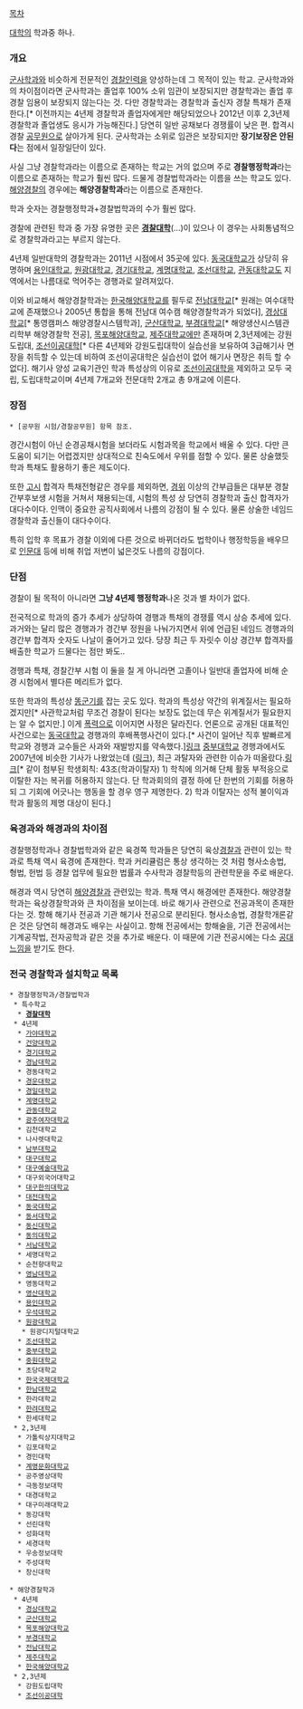 [[목차]]

[[대학]]의 학과중 하나.

=== 개요 ===
[[군사학과]]와 비슷하게 전문적인 [[경찰]]인력을 양성하는데 그 목적이 있는 학교. 군사학과와의 차이점이라면 군사학과는 졸업후 100% 소위 임관이 보장되지만 경찰학과는 졸업 후 경찰 임용이 보장되지 않는다는 것. 다만 경찰학과는 경찰학과 출신자 경찰 특채가 존재한다.[* 이전까지는 4년제 경찰학과 졸업자에게만 해당되었으나 2012년 이후 2,3년제 경찰학과 졸업생도 응시가 가능해진다.] 당연히 일반 공채보다 경쟁률이 낮은 편. 합격시 경찰 [[공무원]]으로 살아가게 된다. 군사학과는 소위로 임관은 보장되지만 '''장기보장은 안된다'''는 점에서 일장일단이 있다.

사실 그냥 경찰학과라는 이름으로 존재하는 학교는 거의 없으며 주로 '''경찰행정학과'''라는 이름으로 존재하는 학교가 훨씬 많다. 드물게 경찰법학과라는 이름을 쓰는 학교도 있다. [[해양경찰]]의 경우에는 '''해양경찰학과'''라는 이름으로 존재한다.

학과 숫자는 경찰행정학과+경찰법학과의 수가 훨씬 많다. 

경찰에 관련된 학과 중 가장 유명한 곳은 '''[[경찰대학]]'''(…)이 있으나 이 경우는 사회통념적으로 경찰학과라고는 부르지 않는다. 

4년제 일반대학의 경찰학과는 2011년 시점에서 35곳에 있다. [[동국대학교]]가 상당히 유명하며 [[용인대학교]], [[원광대학교]], [[경기대학교]], [[계명대학교]], [[조선대학교]], [[관동대학교]]도 지역에서는 나름대로 먹어주는 경행과로 알려져있다.

이와 비교해서 해양경찰학과는 [[한국해양대학교]]를 필두로 [[전남대학교]][* 원래는 여수대학교에 존재했으나 2005년 통합을 통해 전남대 여수캠 해양경찰학과가 되었다], [[경상대학교]][* 통영캠퍼스 해양경찰시스템학과], [[군산대학교]], [[부경대학교]][* 해양생산시스템관리학부 해양경찰학 전공], [[목포해양대학교]], [[제주대학교]]에만 존재하며 2,3년제에는 강원도립대, [[조선이공대학]][* 다른 4년제와 강원도립대학이 실습선을 보유하여 3급해기사 면장을 취득할 수 있는데 비하여 조선이공대학은 실습선이 없어 해기사 면장은 취득 할 수 없다]. 해기사 양성 교육기관인 학과 특성상의 이유로 [[조선이공대학]]을 제외하고 모두 국립, 도립대학교이며 4년제 7개교와 전문대학 2개교 총 9개교에 이른다.

=== 장점 ===
 * [공무원 시험/경찰공무원] 항목 참조.

경간시험이 아닌 순경공채시험을 보더라도 시험과목을 학교에서 배울 수 있다. 다만 큰 도움이 되기는 어렵겠지만 상대적으로 친숙도에서 우위를 점할 수 있다. 물론 상술했듯 학과 특채도 활용하기 좋은 제도이다.

또한 [[고시]] 합격자 특채전형같은 경우를 제외하면, [[경위]] 이상의 간부급들은 대부분 경찰간부후보생 시험을 거쳐서 채용되는데, 시험의 특성 상 당연히 경찰학과 출신 합격자가 대다수이다. 인맥이 중요한 공직사회에서 나름의 강점이 될 수 있다. 물론 상술한 네임드 경찰학과 출신들이 대다수이다.  

특히 입학 후 목표가 경찰 이외에 다른 것으로 바뀌더라도 법학이나 행정학등을 배우므로 [[인문대]] 등에 비해 취업 저변이 넓은것도 나름의 강점이다.

=== 단점 ===
경찰이 될 목적이 아니라면 '''그냥 4년제 행정학과'''나온 것과 별 차이가 없다.

전국적으로 학과의 증가 추세가 상당하여 경행과 특채의 경쟁률 역시 상승 추세에 있다. 과거와는 달리 많은 경행과가 경간부 정원을 나눠가지면서 위에 언급된 네임드 경행과의 경간부 합격자 숫자도 나날이 줄어가고 있다. 당장 최근 두 자릿수 이상 경간부 합격자를 배출한 학교가 드물다는 점만 봐도..

경행과 특채, 경찰간부 시험 이 둘을 칠 게 아니라면 고졸이나 일반대 졸업자에 비해 순경 시험에서 별다른 메리트가 없다.

또한 학과의 특성상 [[똥군기]]를 잡는 곳도 있다. 학과의 특성상 약간의 위계질서는 필요하겠지만[* 사관학교처럼 무조건 경찰이 된다는 보장도 없는데 무슨 위계질서가 필요한지는 알 수 없지만.] 이게 [[폭력]]으로 이어지면 사정은 달라진다. 언론으로 공개된 대표적인 사건으로는 [[동국대학교]] 경행과의 후배폭행사건이 있다.[* 사건이 일어난 직후 발빠르게 학교와 경행과 교수들은 사과와 재발방지를 약속했다.][http://www.artsnews.co.kr/news/120925 링크]  [[중부대학교]] 경행과에서도 2007년에 비슷한 기사가 나왔었는데 ([http://worldcup2010.hani.co.kr/arti/SERIES/23/195689.html 링크]), 최근 과탈자와 관련한 이슈가 떠올랐다.[https://twitter.com/KeyclannadsouL/status/503816457445060608/photo/1 링크][* 같이 첨부된 학생회칙: 43조(학과이탈자) 1) 학칙에 의거해 단체 활동 부적응으로 이탈한 자는 복귀를 허용하지 않는다. 단 학과회의의 결정 하에 단 한번의 기회를 허용하되 그 기회에 어긋나는 행동을 할 경우 영구 제명한다. 2) 학과 이탈자는 성적 불이익과 학과 활동의 제명 대상이 된다.]

=== 육경과와 해경과의 차이점 ===
경찰행정학과나 경찰법학과와 같은 육경쪽 학과들은 당연히 육상[[경찰]]과 관련이 있는 학과로 특채 역시 육경에 존재한다. 학과 커리큘럼은 통상 생각하는 것 처럼 형사소송법, 형법, 헌법 등 경찰 업무에 필요한 법률과 수사학과 경찰학등의 관련학문을 주로 배운다.

해경과 역시 당연히 [[해양경찰]]과 관련있는 학과. 특채 역시 해경에만 존재한다. 해양경찰학과는 육상경찰학과와 큰 차이점을 보이는데. 바로 해기사 관련으로 전공과목이 존재한다는 것. 항해 해기사 전공과 기관 해기사 전공으로 분리된다. 형사소송법, 경찰학개론같은 것은 당연히 해경과도 배우는 사실이고. 항해 전공에서는 항해술을, 기관 전공에서는 기계공작법, 전자공학과 같은 것을 추가로 배운다. 이 때문에 기관 전공시에는 다소 [[공대]]느낌을 받기도 한다.

=== 전국 경찰학과 설치학교 목록 ===
 * 경찰행정학과/경찰법학과
  * 특수학교
   * '''[[경찰대학]]'''
  * 4년제
   * [[가야대학교]]
   * [[건양대학교]]
   * [[경기대학교]]
   * [[경남대학교]]
   * 경동대학교
   * [[경운대학교]]
   * [[경일대학교]]
   * [[계명대학교]]
   * [[관동대학교]]
   * [[광주여자대학교]]
   * 김천대학교
   * 나사렛대학교
   * [[남부대학교]]
   * [[대구대학교]]
   * [[대구예술대학교]]
   * 대구외국어대학교
   * [[대구한의대학교]]
   * [[대전대학교]]
   * [[동국대학교]]
   * [[동서대학교]]
   * [[동신대학교]]
   * [[동의대학교]]
   * [[서남대학교]]
   * 세명대학교
   * 순천향대학교  
   * [[영남대학교]] 
   * 영동대학교
   * [[영산대학교]]
   * [[용인대학교]]
   * [[우석대학교]]
   * [[원광대학교]]
    * 원광디지털대학교
   * [[조선대학교]]
   * [[중부대학교]]
   * [[중원대학교]]
   * 초당대학교
   * [[한국국제대학교]]
   * [[한남대학교]]
   * 한라대학교
   * [[한려대학교]]
   * 한세대학교
  * 2,3년제
   * 가톨릭상지대학교
   * 김포대학교
   * 경민대학
   * [[계명문화대학교]]
   * 공주영상대학
   * 극동정보대학
   * 대경대학교
   * 대구미래대학교
   * 동강대학
   * 선린대학
   * 성화대학
   * 세경대학
   * 우송정보대학
   * 주성대학
   * 창신대학

 * 해양경찰학과
  * 4년제
   * [[경상대학교]]
   * [[군산대학교]]
   * [[목포해양대학교]]
   * [[부경대학교]]
   * [[전남대학교]]
   * [[제주대학교]]
   * [[한국해양대학교]]
  * 2,3년제
   * 강원도립대학
   * [[조선이공대학]]
